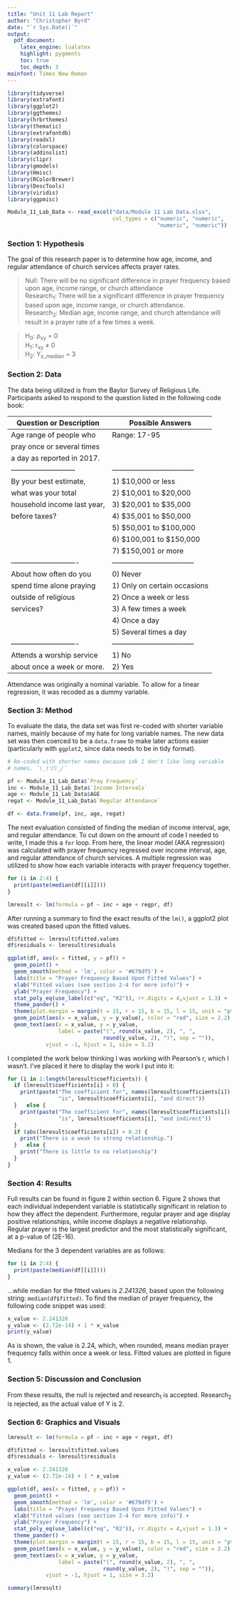 ```yaml
---
title: "Unit 11 Lab Report"
author: "Christopher Byrd"
date: "`r Sys.Date()`"
output:
  pdf_document:
    latex_engine: lualatex
    highlight: pygments
    toc: true
    toc_depth: 3
mainfont: Times New Roman
---
```


```r
library(tidyverse)
library(extrafont)
library(ggplot2)
library(ggthemes)
library(hrbrthemes)
library(thematic)
library(extrafontdb)
library(readxl)
library(colorspace)
library(addinslist)
library(clipr)
library(gmodels)
library(Hmisc)
library(RColorBrewer)
library(DescTools)
library(viridis)
library(ggpmisc)

Module_11_Lab_Data <- read_excel("data/Module 11 Lab Data.xlsx", 
                                 col_types = c("numeric", "numeric",
                                               "numeric", "numeric"))
```

### Section 1: Hypothesis

The goal of this research paper is to determine how age, income, and 
regular attendance of church services affects prayer rates.

> Null: There will be no significant difference in prayer frequency
> based upon age, income range, or church attendance\
> Research~1~: There will be a significant difference in prayer 
> frequency based upon age, income range, or church attendance.\
> Research~2~: Median age, income range, and church attendance will 
> result in a prayer rate of a few times a week.

> H~0~: ρ~xy~ = 0\
> H~1~: r~xy~ ≠ 0\
> H~2~: Y~x_median~ = 3

\newpage
### Section 2: Data

The data being utilized is from the Baylor Survey of Religious Life.
Participants asked to respond to the question listed in the following 
code book:

| Question or Description    |        Possible Answers           |
|----------------------------|-----------------------------------|
| Age range of people who    | Range: 17-95                      |
| pray once or several times |                                   |
| a day as reported in 2017. |                                   |
|--------------------------- |-----------------------------------|
| By your best estimate,     | 1) $10,000 or less                |
| what was your total        | 2) $10,001 to $20,000             |
| household income last year,| 3) $20,001 to $35,000             |
| before taxes?              | 4) $35,001 to $50,000             |
|                            | 5) $50,001 to $100,000            |
|                            | 6) $100,001 to $150,000           |
|                            | 7) $150,001 or more               |
|----------------------------|-----------------------------------|
| About how often do you     | 0) Never                          |
| spend time alone praying   | 1) Only on certain occasions      |
| outside of religious       | 2) Once a week or less            |
| services?                  | 3) A few times a week             |
|                            | 4) Once a day                     |
|                            | 5) Several times a day            |
|----------------------------|-----------------------------------|
| Attends a worship service  | 1) No                             |
| about once a week or more. | 2) Yes                            |

Attendance was originally a nominal variable. To allow for a linear 
regression, it was recoded as a dummy variable.

### Section 3: Method

To evaluate the data, the data set was first re-coded with shorter 
variable names, mainly because of my hate for long variable names. The
new data set was then coerced to be a `data.frame` to make later
actions easier (particularly with `ggplot2`, since data needs to be in 
tidy format).

```r
# Re-coded with shorter names because idk I don't like long variable
# names. ¯\_(ツ)_/¯

pf <- Module_11_Lab_Data$`Pray Frequency`
inc <- Module_11_Lab_Data$`Income Intervals`
age <- Module_11_Lab_Data$AGE
regat <- Module_11_Lab_Data$`Regular Attendance`

df <- data.frame(pf, inc, age, regat)
```

The next evaluation consisted of finding the median of income interval,
age, and regular attendance. To cut down on the amount of code I needed
to write, I made this a `for` loop. From here, the linear model (AKA 
regression) was calculated with prayer frequency regressed over income
interval, age, and regular attendance of church services. A multiple 
regression was utilized to show how each variable interacts with prayer 
frequency together.

```r
for (i in 2:4) {
  print(paste(median(df[[i]])))
}

lmresult <- lm(formula = pf ~ inc + age + regpr, df)
```

After running a summary to find the exact results of the `lm()`, a
ggplot2 plot was created based upon the fitted values.

```r
df$fitted <- lmresult$fitted.values
df$residuals <- lmresult$residuals

ggplot(df, aes(x = fitted, y = pf)) +
  geom_point() +
  geom_smooth(method = 'lm', color = '#679df5') +
  labs(title = "Prayer Frequency Based Upon Fitted Values") +
  xlab("Fitted values (see section 2-4 for more info)") +
  ylab("Prayer Frequency") +
  stat_poly_eq(use_label(c("eq", "R2")), rr.digits = 4,vjust = 1.3) +
  theme_pander() +
  theme(plot.margin = margin(t = 15, r = 15, b = 15, l = 15, unit = "pt")) +
  geom_point(aes(x = x_value, y = y_value), color = "red", size = 2.2) +
  geom_text(aes(x = x_value, y = y_value,
                label = paste("(", round(x_value, 2), ", ",
                              round(y_value, 2), ")", sep = "")),
            vjust = -1, hjust = 1, size = 3.2)
```

I completed the work below thinking I was working with Pearson's r, which
I wasn't. I've placed it here to display the work I put into it:

```r
for (i in 1:length(lmresult$coefficients)) {
  if (lmresult$coefficients[i] > 0) {
    print(paste("The coefficient for", names(lmresult$coefficients[i]),
                "is", lmresult$coefficients[i], "and direct"))
  }   else {
    print(paste("The coefficient for", names(lmresult$coefficients[i]),
                "is", lmresult$coefficients[i], "and indirect"))
  }
  if (abs(lmresult$coefficients[i]) > 0.2) {
    print("There is a weak to strong relationship.")
  }   else {
    print("There is little to no relationship")
  }
}
```

### Section 4: Results

Full results can be found in figure 2 within section 6. Figure 2 shows that
each individual independent variable is statistically significant in relation
to how they affect the dependent. Furthermore, regular prayer and age display
positive relationships, while income displays a negative relationship. Regular
prayer is the largest predictor and the most statistically significant, at
a p-value of \(2E-16\).

Medians for the 3 dependent variables are as follows:

```r
for (i in 2:4) {
  print(paste(median(df[[i]])))
}
```

...while median for the fitted values is *2.241326*, based upon the following string: `median(df$fitted)`. To find the median of prayer frequency, the 
following code snippet was used:

```r
x_value <- 2.241326
y_value <- (2.72e-14) + 1 * x_value
print(y_value)
```

As is shown, the value is 2.24, which, when rounded, means median prayer 
frequency falls within once a week or less. Fitted values are plotted in
figure 1.

### Section 5: Discussion and Conclusion

From these results, the null is rejected and research~1~ is accepted.
Research~2~ is rejected, as the actual value of Y is 2. 
\newpage

### Section 6: Graphics and Visuals

```r
lmresult <- lm(formula = pf ~ inc + age + regat, df)

df$fitted <- lmresult$fitted.values
df$residuals <- lmresult$residuals

x_value <- 2.241326
y_value <- (2.72e-14) + 1 * x_value

ggplot(df, aes(x = fitted, y = pf)) +
  geom_point() +
  geom_smooth(method = 'lm', color = '#679df5') +
  labs(title = "Prayer Frequency Based Upon Fitted Values") +
  xlab("Fitted values (see section 2-4 for more info)") +
  ylab("Prayer Frequency") +
  stat_poly_eq(use_label(c("eq", "R2")), rr.digits = 4,vjust = 1.3) +
  theme_pander() +
  theme(plot.margin = margin(t = 15, r = 15, b = 15, l = 15, unit = "pt")) +
  geom_point(aes(x = x_value, y = y_value), color = "red", size = 2.2) +
  geom_text(aes(x = x_value, y = y_value,
                label = paste("(", round(x_value, 2), ", ",
                              round(y_value, 2), ")", sep = "")),
            vjust = -1, hjust = 1, size = 3.2)
```

```r
summary(lmresult)
```

\begin{center}
Figure 2: Regression Table. Test statistics included.
\end{center}